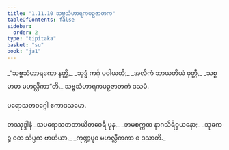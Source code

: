 ```yaml
---
title: "1.11.10 သဗ္ဗသံဟာရကပဉှဇာတက"
tableOfContents: false
sidebar:
  order: 2
type: "tipitaka"
basket: "su"
book: "ja1"
---
```



<DynamicBreadcrumb />

<Division number="110" book="ja1">

<Paragraph number="243" type="verses" book="ja1">
_“သဗ္ဗသံဟာရကော နတ္ထိ,_  
_သုဒ္ဓံ ကင်္ဂု ပဝါယတိ;_  
_အလိကံ ဘာယတိယံ ဓုတ္တီ,_  
_သစ္စမာဟ မဟလ္လိကာ”တိ._  


</Paragraph>
</Division>

<Paragraph number="244" type="center" book="ja1">
သဗ္ဗသံဟာရကပဉှဇာတကံ ဒသမံ.

  
ပရောသတဝဂ္ဂေါ ဧကာဒသမော.



</Paragraph>

<Paragraph number="245" type="center" book="ja1">
တဿုဒ္ဒါနံ


</Paragraph>

<Paragraph number="246" type="verses" book="ja1">
_သပရောသတတာယိတဝေရီ ပုန,_  
_ဘမစက္ကထ နာဂသိရိဝှယနော;_  
_သုခကဉ္စ ဝတ သိပ္ပက ဗာဟိယာ,_  
_ကုဏ္ဍပူဝ မဟလ္လိကကာ စ ဒသာတိ._
</Paragraph>